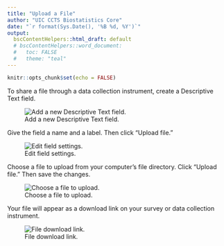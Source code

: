 ```yaml
---
title: "Upload a File"
author: "UIC CCTS Biostatistics Core"
date: "`r format(Sys.Date(), '%B %d, %Y')`"
output: 
  bscContentHelpers::html_draft: default
  # bscContentHelpers::word_document:
  #   toc: FALSE
  #   theme: "teal"
---
```


```r
knitr::opts_chunk$set(echo = FALSE)
```

To share a file through a data collection instrument, create a Descriptive Text field.

![Add a new Descriptive Text field.](add-descriptive-text.png)

Give the field a name and a label. Then click "Upload file." 

![Edit field settings.](label-and-upload.png)

Choose a file to upload from your computer's file directory. Click "Upload file." Then save the changes.

![Choose a file to upload.](choose-file.png)

Your file will appear as a download link on your survey or data collection instrument.

![File download link.](download-file-preview.png)

